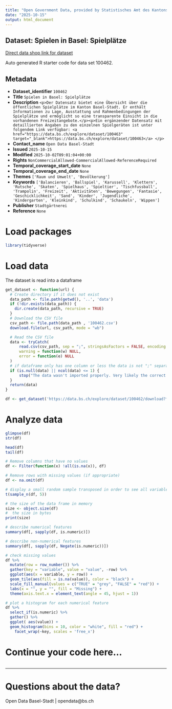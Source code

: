 ```yaml
---
title: "Open Government Data, provided by Statistisches Amt des Kantons Basel-Stadt - DCC Data Competence Center"
date: "2025-10-15"
output: html_document
---
```


## Dataset: Spielen in Basel: Spielplätze

[Direct data shop link for dataset](https://data.bs.ch/explore/dataset/100462)

Auto generated R starter code for data set 100462.

## Metadata

- **Dataset_identifier** `100462`
- **Title** `Spielen in Basel: Spielplätze`
- **Description** `<p>Der Datensatz bietet eine Übersicht über die öffentlichen Spielplätze im Kanton Basel-Stadt. Er enthält Informationen zu Lage, Ausstattung und Rahmenbedingungen der Spielplätze und ermöglicht so eine transparente Einsicht in die vorhandenen Freizeitangebote.</p><p>Ein ergänzender Datensatz mit detaillierten Angaben zu den einzelnen Spielgeräten ist unter folgendem Link verfügbar: <a href="https://data.bs.ch/explore/dataset/100463" target="_blank">https://data.bs.ch/explore/dataset/100463</a> </p>`
- **Contact_name** `Open Data Basel-Stadt`
- **Issued** `2025-10-15`
- **Modified** `2025-10-02T09:01:04+00:00`
- **Rights** `NonCommercialAllowed-CommercialAllowed-ReferenceRequired`
- **Temporal_coverage_start_date** `None`
- **Temporal_coverage_end_date** `None`
- **Themes** `['Raum und Umwelt', 'Bevölkerung']`
- **Keywords** `['Balancieren', 'Ballspiel', 'Karussell', 'Klettern', 'Rutsche', 'Skaten', 'Spielhaus', 'Spieltier', 'Tischfussball', 'Trampolin', 'Freizeit', 'Aktivitäten', 'Bewegungen', 'Fantasie', 'Geschicklichkeit', 'Sand', 'Kinder', 'Jugendliche', 'Kindergarten', 'Kleinkind', 'Schulkind', 'Schaukeln', 'Wippen']`
- **Publisher** `Stadtgärtnerei`
- **Reference** `None`


# Load packages

```r

library(tidyverse)
```

# Load data

The dataset is read into a dataframe

```r
get_dataset <- function(url) {
  # Create directory if it does not exist
  data_path <- file.path(getwd(), '..', 'data')
  if (!dir.exists(data_path)) {
    dir.create(data_path, recursive = TRUE)
  }
  # Download the CSV file
  csv_path <- file.path(data_path , '100462.csv')
  download.file(url, csv_path, mode = "wb")

  # Read the CSV file
  data <- tryCatch(
      read.csv(csv_path, sep = ";", stringsAsFactors = FALSE, encoding = "UTF-8"),
      warning = function(w) NULL,
      error = function(e) NULL
  )
  # if dataframe only has one column or less the data is not ";" separated
  if (is.null(data) || ncol(data) <= 1) {
      stop("The data wasn't imported properly. Very likely the correct separator couldn't be found.\nPlease check the dataset manually and adjust the code.")
  }
  return(data)
}
```

```r

df <- get_dataset('https://data.bs.ch/explore/dataset/100462/download?format=csv&timezone=Europe%2FZurich')

```

# Analyze data

```r

glimpse(df)
str(df)

head(df)
tail(df)

```

```r
# Remove columns that have no values
df <- Filter(function(x) !all(is.na(x)), df)

# Remove rows with missing values (if appropriate)
df <- na.omit(df)
```

```r
# display a small random sample transposed in order to see all variables
t(sample_n(df, 5))
```

```r
# the size of the data frame in memory
size <- object.size(df)
#  the size in bytes
print(size)
```

```r
# describe numerical features
summary(df[, sapply(df, is.numeric)])
```

```r
# describe non-numerical features
summary(df[, sapply(df, Negate(is.numeric))])
```

```r
# check missing values
df %>%
  mutate(row = row_number()) %>%
  gather(key = "variable", value = "value", -row) %>%
  ggplot(aes(x = variable, y = row)) +
  geom_tile(aes(fill = is.na(value)), color = "black") +
  scale_fill_manual(values = c("TRUE" = "grey", "FALSE" = "red")) +
  labs(x = "", y = "", fill = "Missing") +
  theme(axis.text.x = element_text(angle = 45, hjust = 1))
```

```r
# plot a histogram for each numerical feature
df %>%
  select_if(is.numeric) %>%
  gather() %>%
  ggplot( aes(value)) +
  geom_histogram(bins = 10, color = "white", fill = "red") +
    facet_wrap(~key, scales = 'free_x')
```

# Continue your code here...

```r

```
------------------------------------------------------------------------

# Questions about the data?

Open Data Basel-Stadt | opendata@bs.ch
